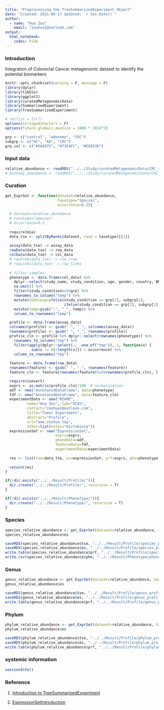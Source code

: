 ---
title: "Preprocessing the TreeSummarizedExperiment Object"
date: "Created: 2021-09-17 Updated: `r Sys.Date()`"
author: 
  - name: "Hua Zou"
    email: "zouhua1@outlook.com"
output: 
  html_notebook:
    codes: hide
---

### Introduction

Integration of Colorectal Cancer metagenomic dataset to identify the potential biomarkers

```{r setup, include=FALSE}
knitr::opts_chunk$set(warning = F, message = F)
library(dplyr)
library(tibble)
library(ggplot2)
library(curatedMetagenomicData)
library(SummarizedExperiment)
library(TreeSummarizedExperiment)

# rm(list = ls())
options(stringsAsFactors = F)
options(future.globals.maxSize = 1000 * 1024^2)

grp <- c("control", "adenoma", "CRC")
subgrp <- c("HC", "AA", "CRC")
grp.col <- c("#568875", "#73FAFC", "#EE853D")
```


### Input data
```{r}
relative_abundance <- readRDS("../../Study/curatedMetagenomicData/CRC_relative_abundance_Origin.RDS")
# pathway_abundance <- readRDS("../../Study/curatedMetagenomicData/CRC_pathway_abundance_Origin.RDS")
```


### Curation
```{r}
get_ExprSet <- function(dataset=relative_abundance,
                        taxatype="Species",
                        occurrence=0.2){
  
  # dataset=relative_abundance
  # taxatype="Species"
  # occurrence=0.2  
  
  require(mia)
  data_tse <- splitByRanks(dataset, rank = taxatype)[[1]]
  
  assay(data_tse) -> assay_data
  rowData(data_tse) -> row_data
  colData(data_tse) -> col_data
  # rowTree(data_tse) -> row_tree
  # rowLinks(data_tse) -> row_links
  
  # filter samples
  phenotype <- data.frame(col_data) %>%
    dplyr::select(study_name, study_condition, age, gender, country, BMI) %>%
    na.omit() %>%
    filter(study_condition%in%grp) %>%
    rownames_to_column("temp") %>%
    mutate(SubGroup=ifelse(study_condition == grp[1], subgrp[1], 
                           ifelse(study_condition == grp[2], subgrp[2], subgrp[3]))) %>%
    mutate(temp=gsub("-", "_", temp)) %>%
    column_to_rownames("temp")

  profile <- data.frame(assay_data)
  colnames(profile) <- gsub("-", "_", colnames(assay_data))
  rownames(profile) <- gsub(" ", "_", rownames(profile))
  profile_cln <- profile %>% dplyr::select(rownames(phenotype)) %>%
    rownames_to_column("tmp") %>%
    filter(apply(dplyr::select(., -one_of("tmp")), 1, function(x) {
            sum(x != 0)/length(x)}) > occurrence) %>%
    column_to_rownames("tmp")    
    
  feature <- data.frame(row_data) 
  rownames(feature) <- gsub(" ", "_", rownames(feature))
  feature_cln <- feature[rownames(feature)%in%rownames(profile_cln), ]

  require(convert)
  exprs <- as.matrix(profile_cln)/100  # normalization
  adf <- new("AnnotatedDataFrame", data=phenotype)
  fdf <- new("AnnotatedDataFrame", data=feature_cln)
  experimentData <- new("MIAME",
          name="Hua Zou", lab="UCAS",
          contact="zouhua1@outlook.com",
          title="Tumor Experiment",
          abstract="Profile",
          url="www.zouhua.top",
          other=list(notes="microbiota"))
  expressionSet <- new("ExpressionSet",
                       exprs=exprs,
                       phenoData=adf,
                       featureData=fdf,
                       experimentData=experimentData)
  
  res <- list(tse=data_tse, es=expressionSet, prf=exprs, phe=phenotype)
  
  return(res)
}

if(!dir.exists("../../Result/Profile/")){
  dir.create("../../Result/Profile/", recursive = T)
}

if(!dir.exists("../../Result/Phenotype/")){
  dir.create("../../Result/Phenotype/", recursive = T)
}
```


### Species
```{r}
species_relative_abundance <- get_ExprSet(dataset=relative_abundance, taxatype="Species")
species_relative_abundance$es

saveRDS(species_relative_abundance$tse, "../../Result/Profile/species_profile_TSE.RDS")
saveRDS(species_relative_abundance$es, "../../Result/Profile/species_profile.RDS")
write.table(species_relative_abundance$prf, "../../Result/Profile/species_profile.tsv", quote = F, row.names = T, sep = "\t")
write.csv(species_relative_abundance$phe, "../../Result/Phenotype/phenotype.csv", row.names = T, sep = "\t")
```

### Genus
```{r}
genus_relative_abundance <- get_ExprSet(dataset=relative_abundance, taxatype="Genus")
genus_relative_abundance$es

saveRDS(genus_relative_abundance$tse, "../../Result/Profile/genus_profile_TSE.RDS")
saveRDS(genus_relative_abundance$es, "../../Result/Profile/genus_profile.RDS")
write.table(genus_relative_abundance$prf, "../../Result/Profile/genus_profile.tsv", quote = F, row.names = T, sep = "\t")
```


### Phylum
```{r}
phylum_relative_abundance <- get_ExprSet(dataset=relative_abundance, taxatype="Phylum")
phylum_relative_abundance$es

saveRDS(phylum_relative_abundance$tse, "../../Result/Profile/phylum_profile_TSE.RDS")
saveRDS(phylum_relative_abundance$es, "../../Result/Profile/phylum_profile.RDS")
write.table(phylum_relative_abundance$prf, "../../Result/Profile/phylum_profile.tsv", quote = F, row.names = T, sep = "\t")
```


### systemic information
```{r}
sessionInfo()
```


### Reference

1. [Introduction to TreeSummarizedExperiment](https://www.bioconductor.org/packages/release/bioc/vignettes/TreeSummarizedExperiment/inst/doc/Introduction_to_treeSummarizedExperiment.html)

2. [ExpressionSetIntroduction](http://www.bioconductor.org/packages/release/bioc/vignettes/Biobase/inst/doc/ExpressionSetIntroduction.pdf)

